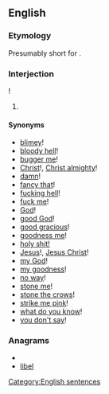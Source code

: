==English==
===Etymology===
Presumably short for {{term|I'll be damned}}.
===Interjection===
{{en-interj|head=[[I'll]] [[be]]}}!

# {{idiomatic}} {{non-gloss definition|Expressing [[surprise]].}}

====Synonyms====
<!--many more could be added: perhaps this is a good candidate for an extensive WikiSaurus entry, if there is not one already--><!--copied from the synonyms section at [[I'll be a monkey's uncle]]-->
* [[blimey]]! {{qualifier|UK}}
* [[bloody hell]]! {{qualifier|coarse UK slang}}
* [[bugger me]]! {{qualifier|taboo UK slang}}
* [[Christ]]!, [[Christ almighty]]!
* [[damn]]!
* [[fancy that]]!
* [[fucking hell]]! {{qualifier|taboo slang}}
* [[fuck me]]! {{qualifier|taboo slang}}
* [[God]]!
* [[good God]]!
* [[good gracious]]!
* [[goodness me]]!
* [[holy shit!]]
* [[Jesus]]!, [[Jesus Christ]]!
* [[my God]]!
* [[my goodness]]!
* [[no way]]!
* [[stone me]]!
* [[stone the crows]]!
* [[strike me pink]]!
* [[what do you know]]!
* [[you don't say]]!

===Anagrams===
* {{alphagram|beill}}
* [[libel#English|libel]]


[[Category:English sentences]]
